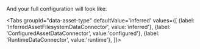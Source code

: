 
<PartBatchSpecPassthrough />

And your full configuration will look like:

<Tabs
  groupId="data-asset-type"
  defaultValue='inferred'
  values={[
  {label: 'InferredAssetFilesystemDataConnector', value:'inferred'},
  {label: 'ConfiguredAssetDataConnector', value:'configured'},
  {label: 'RuntimeDataConnector', value:'runtime'},
  ]}>

  <TabItem value="inferred">

```python name="inferred datasource_config up to batch_spec_passthrough"
```

  </TabItem>
  <TabItem value="configured">

```python name="configured datasource_config up to batch_spec_passthrough"
```

      
  </TabItem>
  <TabItem value="runtime">

```python name="runtime datasource_config up to batch_spec_passthrough"
```


  </TabItem>
  </Tabs>